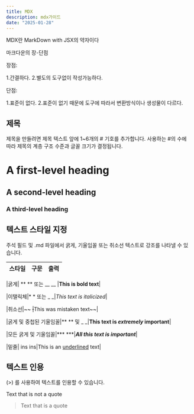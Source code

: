 ```yaml
---
title: MDX
description: mdx가이드
date: "2025-01-28"
---
```

MDX란 MarkDown with JSX의 약자이다 

마크다운의 장-단점

장점:

1.간결하다. 2.별도의 도구없이 작성가능하다.

단점: 

1.표준이 없다. 2.표준이 없기 때문에 도구에 따라서 변환방식이나 생성물이 다르다.

## 제목
제목을 만들려면 제목 텍스트 앞에 1~6개의 # 기호를 추가합니다. 사용하는 #의 수에 따라 제목의 계층 구조 수준과 글꼴 크기가 결정됩니다.
# A first-level heading
## A second-level heading
### A third-level heading

## 텍스트 스타일 지정
주석 필드 및 .md 파일에서 굵게, 기울임꼴 또는 취소선 텍스트로 강조를 나타낼 수 있습니다.

|스타일 | 구문 | 출력 |
|------|-----------|-----------|

|굵게| ** ** 또는 __ __ |**This is bold text**|

|이탤릭체|* * 또는 _ _|_This text is italicized_|

|취소선|~~ ~~|~~This was mistaken text~~|

|굵게 및 중첩된 기울임꼴|** ** 및 _ _|**This text is _extremely_ important**|

|모든 굵게 및 기울임꼴|*** ***|***All this text is important***|

|밑줄| ins ins|This is an <ins>underlined</ins> text|

## 텍스트 인용
(>) 를 사용하여 텍스트를 인용할 수 있습니다.

Text that is not a quote

> Text that is a quote
